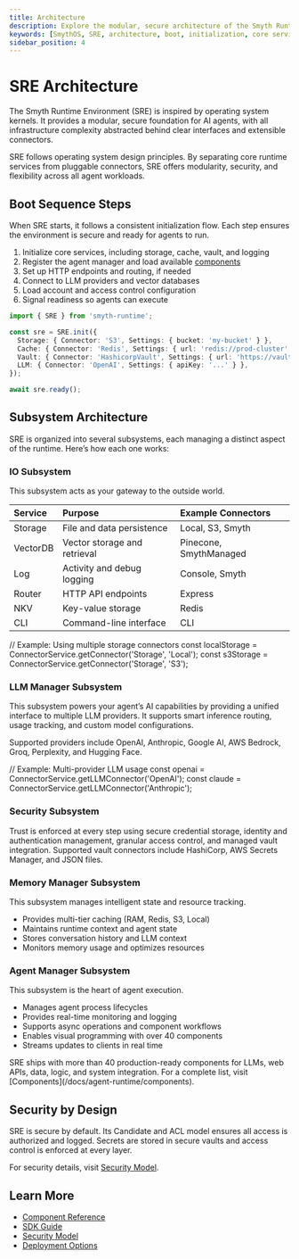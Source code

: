 ```yaml
---
title: Architecture
description: Explore the modular, secure architecture of the Smyth Runtime Environment and how its subsystems work together to power your AI agents.
keywords: [SmythOS, SRE, architecture, boot, initialization, core services, agent manager, components, modular, secure]
sidebar_position: 4
---
```


# SRE Architecture

The Smyth Runtime Environment (SRE) is inspired by operating system kernels. It provides a modular, secure foundation for AI agents, with all infrastructure complexity abstracted behind clear interfaces and extensible connectors.

<InfoCallout title="Core Philosophy">
SRE follows operating system design principles. By separating core runtime services from pluggable connectors, SRE offers modularity, security, and flexibility across all agent workloads.
</InfoCallout>

<Spacer size="md" />


## Boot Sequence Steps

When SRE starts, it follows a consistent initialization flow. Each step ensures the environment is secure and ready for agents to run.

1. Initialize core services, including storage, cache, vault, and logging
2. Register the agent manager and load available [components](/docs/agent-runtime/components)
3. Set up HTTP endpoints and routing, if needed
4. Connect to LLM providers and vector databases
5. Load account and access control configuration
6. Signal readiness so agents can execute

```typescript
import { SRE } from 'smyth-runtime';

const sre = SRE.init({
  Storage: { Connector: 'S3', Settings: { bucket: 'my-bucket' } },
  Cache: { Connector: 'Redis', Settings: { url: 'redis://prod-cluster' } },
  Vault: { Connector: 'HashicorpVault', Settings: { url: 'https://vault.company.com' } },
  LLM: { Connector: 'OpenAI', Settings: { apiKey: '...' } },
});

await sre.ready();
```

<Spacer size="md" />

## Subsystem Architecture

SRE is organized into several subsystems, each managing a distinct aspect of the runtime. Here’s how each one works:

### IO Subsystem

This subsystem acts as your gateway to the outside world.

| Service         | Purpose                        | Example Connectors          |
| :-------------- | :---------------------------- | :-------------------------- |
| Storage         | File and data persistence      | Local, S3, Smyth            |
| VectorDB        | Vector storage and retrieval   | Pinecone, SmythManaged      |
| Log             | Activity and debug logging     | Console, Smyth              |
| Router          | HTTP API endpoints             | Express                     |
| NKV             | Key-value storage              | Redis                       |
| CLI             | Command-line interface         | CLI                         |

<codeblock>
// Example: Using multiple storage connectors
const localStorage = ConnectorService.getConnector('Storage', 'Local');
const s3Storage = ConnectorService.getConnector('Storage', 'S3');
</codeblock>

<Spacer size="md" />

### LLM Manager Subsystem

This subsystem powers your agent’s AI capabilities by providing a unified interface to multiple LLM providers. It supports smart inference routing, usage tracking, and custom model configurations.

Supported providers include OpenAI, Anthropic, Google AI, AWS Bedrock, Groq, Perplexity, and Hugging Face.

<codeblock>
// Example: Multi-provider LLM usage
const openai = ConnectorService.getLLMConnector('OpenAI');
const claude = ConnectorService.getLLMConnector('Anthropic');
</codeblock>

<Spacer size="md" />

### Security Subsystem

Trust is enforced at every step using secure credential storage, identity and authentication management, granular access control, and managed vault integration. Supported vault connectors include HashiCorp, AWS Secrets Manager, and JSON files.

<Spacer size="md" />

### Memory Manager Subsystem

This subsystem manages intelligent state and resource tracking.

- Provides multi-tier caching (RAM, Redis, S3, Local)
- Maintains runtime context and agent state
- Stores conversation history and LLM context
- Monitors memory usage and optimizes resources

<Spacer size="md" />

### Agent Manager Subsystem

This subsystem is the heart of agent execution.

- Manages agent process lifecycles
- Provides real-time monitoring and logging
- Supports async operations and component workflows
- Enables visual programming with over 40 components
- Streams updates to clients in real time

<Spacer size="md" />

<InfoCallout title="Component Catalog">
SRE ships with more than 40 production-ready components for LLMs, web APIs, data, logic, and system integration. For a complete list, visit [Components](/docs/agent-runtime/components).
</InfoCallout>

<Spacer size="md" />

## Security by Design

SRE is secure by default. Its Candidate and ACL model ensures all access is authorized and logged. Secrets are stored in secure vaults and access control is enforced at every layer.

For security details, visit [Security Model](/docs/agent-runtime/security).

<Spacer size="md" />

## Learn More

- [Component Reference](/docs/agent-runtime/components)
- [SDK Guide](/docs/agent-runtime/sdk-guide)
- [Security Model](/docs/agent-runtime/security)
- [Deployment Options](/docs/agent-runtime/deployment)
